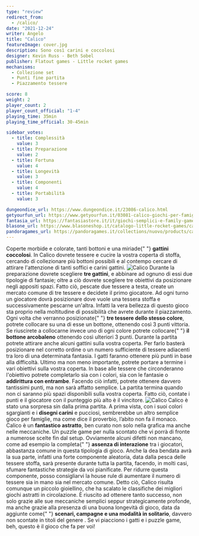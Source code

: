 ```yaml
---
type: "review"
redirect_from:
  - /calico/
date: "2021-12-24"
writer: Angelo
title: "Calico"
featureImage: cover.jpg
description: Sono così carini e coccolosi
designer: Kevin Russ - Beth Sobel
publisher: Flatout games - Little rocket games
mechanisms:
  - Collezione set
  - Punti fine partita
  - Piazzamento tessere

score: 8
weight: 2
player_count: 2
player_count_official: "1-4"
playing_time: 35min
playing_time_official: 30-45min

sidebar_votes:
  - title: Complessità
    value: 3
  - title: Preparazione
    value: 2
  - title: Fortuna
    value: 4
  - title: Longevità
    value: 3
  - title: Componenti
    value: 4
  - title: Portabilità
    value: 3

dungeondice_url: https://www.dungeondice.it/23086-calico.html
getyourfun_url: https://www.getyourfun.it/03081-calico-giochi-per-famiglia.html
fantasia_url: https://fantasiastore.it/it/giochi-semplici-e-family-games/9978-calico.html
blasone_url: https://www.blasoneshop.it/catalogo-little-rocket-games/calico-259-1106
pandoragames_url: https://pandoragames.it/collections/nuovo/products/calico
---
```


<Setting>
  Coperte morbide e colorate, tanti bottoni e una miriade{" "}
  <strong>gattini coccolosi</strong>. In Calico dovrete tessere e cucire la
  vostra coperta di stoffa, cercando di collezionare più bottoni possibili e al
  contempo cercare di attirare l'attenzione di tanti soffici e carini gattini.
</Setting>

<img src="./game1.jpg" alt="Calico" />

<Rules>
  Durante la preparazione dovrete scegliere <strong>tre gattini</strong>, e
  abbinare ad ognuno di essi due tipologie di fantasie; oltre a ciò dovrete
  scegliere tre obiettivi da posizionare negli appositi spazi. Fatto ciò,
  pescate due tessere a testa, create un mercato comune di tre tessere e
  decidete il primo giocatore. Ad ogni turno un giocatore dovrà posizionare dove
  vuole una tessera stoffa e successivamente pescarne un'altra. Infatti la vera
  bellezza di questo gioco sta proprio nella moltitudine di possibilità che
  avrete durante il piazzamento. Ogni volta che verranno posizionate{" "}
  <strong>tre tessere dello stesso colore</strong>, potrete collocare su una di
  esse un bottone, ottenendo così 3 punti vittoria. Se riuscirete a collocarne
  invece uno di ogni colore potrete collocare{" "}
  <strong>il bottone arcobaleno</strong> ottenendo così ulteriori 3 punti.
  Durante la partita potrete attirare anche alcuni gattini sulla vostra coperta.
  Per farlo basterà posizionare nel corretto ordine o un numero sufficiente di
  tessere adiacenti tra loro di una determinata fantasia. I gatti faranno
  ottenere più punti in base alla difficoltà. Ultimo ma non meno importante,
  potrete portare a termine i vari obiettivi sulla vostra coperta. In base alle
  tessere che circonderanno l'obiettivo potrete completarlo sia con i colori,
  sia con le fantasie o <strong>addirittura con entrambe</strong>. Facendo ciò
  infatti, potrete ottenere davvero tantissimi punti, ma non sarà affatto
  semplice. La partita termina quando non ci saranno più spazi disponibili sulla
  vostra coperta. Fatto ciò, contate i punti e il giocatore con il punteggio più
  alto è il vincitore.
</Rules>

<img src="./game2.jpg" alt="Calico" />

<Feedback>
  Calico è stato una sorpresa sin dalla prima partita. A prima vista, con i suoi
  colori sgargianti e i <strong>disegni carini</strong> e pucciosi, sembrerebbe
  un altro semplice gioco per famiglie, ma come dice il proverbio, l’abito non
  fa il monaco. Calico è un <strong>fantastico astratto</strong>, ben curato non
  solo nella grafica ma anche nelle meccaniche. Un puzzle game per nulla
  scontato che vi porrà di fronte a numerose scelte fin dal setup. Ovviamente
  alcuni difetti non mancano, come ad esempio la completa{" "}
  <strong>assenza di interazione</strong> tra i giocatori, abbastanza comune in
  questa tipologia di gioco. Anche la dea bendata avrà la sua parte, infatti una
  forte componente aleatoria, data dalla pesca delle tessere stoffa, sarà
  presente durante tutta la partita, facendo, in molti casi, sfumare fantastiche
  strategie da voi pianificate. Per ridurre questa componente, posso
  consigliarvi la house rule di aumentare il numero di tessere sia in mano sia
  nel mercato comune. Detto ciò, Calico risulta comunque un piccolo gioiellino,
  che ha scalato le classifiche dei migliori giochi astratti in circolazione. È
  riuscito ad ottenere tanto successo, non solo grazie alle sue meccaniche
  semplici seppur strategicamente profonde, ma anche grazie alla presenza di una
  buona longevità di gioco, data da aggiunte come{" "}
  <strong>scenari, campagne e una modalità in solitario</strong>, davvero non
  scontate in titoli del genere . Se vi piacciono i gatti e i puzzle game, beh,
  questo è il gioco che fa per voi!
</Feedback>

<Instagram id="CX3FJF_FwTP" />
